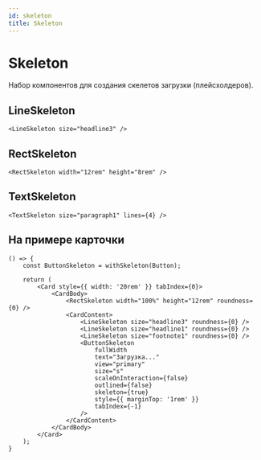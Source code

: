 ```yaml
---
id: skeleton
title: Skeleton
---
```



# Skeleton
Набор компонентов для создания скелетов загрузки (плейсхолдеров).

## LineSkeleton
<Description name="LineSkeleton" />
<PropsTable name="LineSkeleton" />

```tsx live
<LineSkeleton size="headline3" />
```

## RectSkeleton
<Description name="RectSkeleton" />
<PropsTable name="RectSkeleton" />

```tsx live
<RectSkeleton width="12rem" height="8rem" />
```

## TextSkeleton
<Description name="TextSkeleton" />
<PropsTable name="TextSkeleton" />

```tsx live
<TextSkeleton size="paragraph1" lines={4} />
```

## На примере карточки

```tsx live
() => {
    const ButtonSkeleton = withSkeleton(Button);

    return (
        <Card style={{ width: '20rem' }} tabIndex={0}>
            <CardBody>
                <RectSkeleton width="100%" height="12rem" roundness={0} />
                <CardContent>
                    <LineSkeleton size="headline3" roundness={0} />
                    <LineSkeleton size="headline1" roundness={0} />
                    <LineSkeleton size="footnote1" roundness={0} />
                    <ButtonSkeleton
                        fullWidth
                        text="Загрузка..."
                        view="primary"
                        size="s"
                        scaleOnInteraction={false}
                        outlined={false}
                        skeleton={true}
                        style={{ marginTop: '1rem' }}
                        tabIndex={-1}
                    />
                </CardContent>
            </CardBody>
        </Card>
    );
}
```
